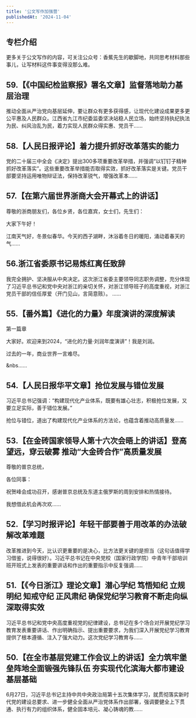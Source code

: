 ```yaml
---
title: '公文写作加强营'
publishedAt: '2024-11-04'
---
```


## 专栏介绍

更多关于公文写作的内容，可关注公众号：香蕉先生的歇脚地，共同思考材料那些事儿，让写材料这件事变得没那么难。



## 59.【《中国纪检监察报》署名文章】监督落地助力基层治理
推动全面从严治党向基层延伸，要让群众有更多获得感，让现代化建设成果更多更公平惠及人民群众。江西省九江市纪委监委坚决站稳人民立场，始终坚持执纪执法为民、纠风治乱为民，着力实现人民群众得实惠、党员干......

## 58.【人民日报评论】着力提升抓好改革落实的能力
党的二十届三中全会《决定》提出300多项重要改革举措，并强调“以钉钉子精神抓好改革落实”。这些重要改革举措能否取得实效，抓好改革落实是关键。党员干部要坚持运用唯物辩证法，保持改革锐气，增强改革本......

## 57.【在第六届世界浙商大会开幕式上的讲话】
尊敬的浙商朋友们，各位乡贤，各位嘉宾，女士们，先生们：

大家下午好！

江南天气好，冬景似春华。今天的西子湖畔，沐浴着冬日的暖阳，涌动着春天的气......

## 56.浙江省委原书记易炼红离任致辞
我完全拥护、坚决服从中央决定。这次浙江省委主要领导同志职务调整，充分体现了习近平总书记和党中央对浙江的亲切关怀，对浙江领导班子的高度重视，对浙江党员干部的信任厚爱（开门见山，言简意赅）。
......

## 55.【番外篇】《进化的力量》年度演讲的深度解读
第一篇章

大家好。欢迎来到2024，“进化的力量·刘润年度演讲”！我是刘润。

过去的一年，商业世界一言难尽。

&nbs......

## 54.【人民日报华平文章】抢位发展与错位发展
习近平总书记强调：“构建现代化产业体系，既要有雄心壮志，积极抢位发展，又要立足实际，善于错位发展。”

抢位与错位，道出了构建现代化产业体系的方法论，也蕴含着推动高质量发......

## 53.【在金砖国家领导人第十六次会晤上的讲话】登高望远，穿云破雾  推动“大金砖合作”高质量发展
尊敬的普京总统，

各位同事：

祝贺峰会成功召开，感谢普京总统及东道主俄罗斯的周到安排和热情接待。

我想借此机会再次欢......

## 52.【学习时报评论】年轻干部要善于用改革的办法破解改革难题
改革推进到今天，比认识更重要的是决心，比方法更关键的是担当（这句话值得学习借鉴，说得很好）。习近平总书记在中央党校（国家行政学院）中青年干部培训班开班式上发表的重要讲话和作出的重要指示中反复强调......

## 51.【《今日浙江》理论文章】潜心学纪 笃悟知纪 立规明纪 知戒守纪 正风肃纪 确保党纪学习教育不断走向纵深取得实效
习近平总书记和党中央高度重视党的纪律建设，总书记在多个场合对开展党纪学习教育发表重要讲话、作出明确指示、提出重要要求，为我们深入开展党纪学习教育提供了根本遵循、注入了强大动力。这次党纪学习教育与......

## 50.【在全市基层党建工作会议上的讲话】全力筑牢堡垒阵地全面锻强先锋队伍 夯实现代化滨海大都市建设基层基础
6月27日，习近平总书记主持中共中央政治局第十五次集体学习，就贯彻落实新时代党的建设总要求、进一步健全全面从严治党体系作出部署，强调要健全上下贯通、执行有力的组织体系，健全固本培元、凝心铸魂的教......